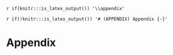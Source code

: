 `r if(knitr:::is_latex_output()) '\\appendix'`

`r if(!knitr:::is_latex_output()) '# (APPENDIX) Appendix {-}'` 

# Appendix {-}
<!--
If you feel it necessary to include an appendix, it goes here.
-->
